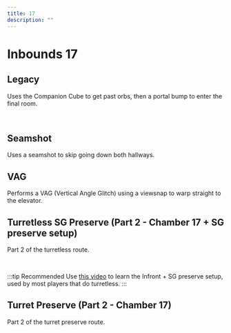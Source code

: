 ```yaml
---
title: 17
description: ""
---
```


# Inbounds 17


<Tabs queryString="tab" defaultValue="beginner" className="tabs tabs--block">
<TabItem value="beginner" label="Beginner" attributes={{className: "beginner"}}>

## Legacy 

Uses the Companion Cube to get past orbs, then a portal bump to enter the final room.

<YouTube url="https://youtu.be/plfNytkCs-w"/>
<br/>

## Seamshot

Uses a seamshot to skip going down both hallways.

<YouTube url="https://youtu.be/AwZCE1JPoLI"/>

</TabItem>
<TabItem value="intermediate" label="Intermediate" attributes={{className: "intermediate"}}>

## VAG 

Performs a VAG (Vertical Angle Glitch) using a viewsnap to warp straight to the elevator.

<YouTube url="https://youtu.be/jZobqM3Wac0"/>

</TabItem>
<TabItem value="advanced" label="Advanced" attributes={{className: "advanced"}}>

## Turretless SG Preserve (Part 2 - Chamber 17 + SG preserve setup)

Part 2 of the turretless route. 

<YouTube url="https://youtu.be/tqnpvtxUcIg?t=151"/>
<br/>

:::tip Recommended
Use [this video](https://youtu.be/VoHnlvQOlbY) to learn the Infront + SG preserve setup, used by most players that do turretless.
:::

</TabItem>
<TabItem value="outdated" label="Outdated" attributes={{className: "outdated"}}>

## Turret Preserve (Part 2 - Chamber 17)

Part 2 of the turret preserve route.

<YouTube url="https://youtu.be/jQNyCz9A7-Q?t=246"/>

</TabItem>
</Tabs>